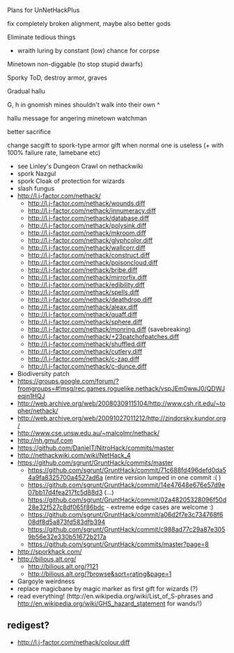 Plans for UnNetHackPlus

fix completely broken alignment, maybe also better gods

Eliminate tedious things
* wraith luring by constant (low) chance for corpse

Minetown non-diggable (to stop stupid dwarfs)

Sporky ToD, destroy armor, graves

Gradual hallu

G, h in gnomish mines shouldn't walk into their own ^

hallu message for angering minetown watchman

better sacrifice

change sacgift to spork-type armor gift when normal one is useless (+ with 100% failure rate, lamebane etc)

* see Linley's Dungeon Crawl on nethackwiki
* spork Nazgul
* spork Cloak of protection for wizards
* slash fungus
* http://l.j-factor.com/nethack/
** http://l.j-factor.com/nethack/wounds.diff
** http://l.j-factor.com/nethack/innumeracy.diff
** http://l.j-factor.com/nethack/database.diff
** http://l.j-factor.com/nethack/polysink.diff
** http://l.j-factor.com/nethack/mkroom.diff
** http://l.j-factor.com/nethack/glyphcolor.diff
** http://l.j-factor.com/nethack/wallcorr.diff
** http://l.j-factor.com/nethack/construct.diff
** http://l.j-factor.com/nethack/poisoncloud.diff
** http://l.j-factor.com/nethack/bribe.diff
** http://l.j-factor.com/nethack/mirrorfix.diff
** http://l.j-factor.com/nethack/edibility.diff
** http://l.j-factor.com/nethack/spells.diff
** http://l.j-factor.com/nethack/deathdrop.diff
** http://l.j-factor.com/nethack/aleax.diff
** http://l.j-factor.com/nethack/quaff.diff
** http://l.j-factor.com/nethack/sphere.diff
** http://l.j-factor.com/nethack/monring.diff (savebreaking)
** http://l.j-factor.com/nethack/+23patchofpatches.diff
** http://l.j-factor.com/nethack/shuffled.diff
** http://l.j-factor.com/nethack/cutlery.diff
** http://l.j-factor.com/nethack/c-zap.diff
** http://l.j-factor.com/nethack/c-dunce.diff
* Biodiversity patch
* https://groups.google.com/forum/?fromgroups=#!msg/rec.games.roguelike.nethack/vspJEm0wwJ0/QDWJeqjn1HQJ
* http://web.archive.org/web/20080309115104/http://www.csh.rit.edu/~topher/nethack/
* http://web.archive.org/web/20091027011212/http://zindorsky.kundor.org/
* http://www.cse.unsw.edu.au/~malcolmr/nethack/
* http://nh.gmuf.com
* https://github.com/DanielT/NitroHack/commits/master
* http://nethackwiki.com/wiki/NetHack_4
* https://github.com/sgrunt/GruntHack/commits/master
**https://github.com/sgrunt/GruntHack/commit/71c688fd496defd0da54a9fa8325700a4527ad6a (entire version lumped in one commit :( )
**https://github.com/sgrunt/GruntHack/commit/14e47648e676e57d9e07bb17d4fea217fc5d88d3 (...)
**https://github.com/sgrunt/GruntHack/commit/02a48205328096f50d28e32f527c8df065f86bdc - extreme edge cases are welcome :)
**https://github.com/sgrunt/GruntHack/commit/a06d2f7e3c734768f608df8d5a873fd583dfb394
**https://github.com/sgrunt/GruntHack/commit/c988ad77c29a87e3059b56e32e330b51672b217a
**https://github.com/sgrunt/GruntHack/commits/master?page=8
* http://sporkhack.com/
* http://bilious.alt.org/
**http://bilious.alt.org/?121
**http://bilious.alt.org/?browse&sort=rating&page=1
* Gargoyle weirdness
* replace magicbane by magic marker as first gift for wizards (?)
* read everything! (http://en.wikipedia.org/wiki/List_of_S-phrases and http://en.wikipedia.org/wiki/GHS_hazard_statement for wands/!)

== redigest? ==
*http://l.j-factor.com/nethack/colour.diff

